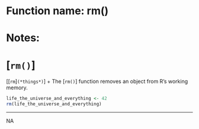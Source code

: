 # Function name: rm()
# Notes:
# [`rm()`]
[[`rm`]`(*things*)`]
+ The [`rm()`] function removes an object from R's working memory.
```r
life_the_universe_and_everything <- 42
rm(life_the_universe_and_everything)
```
---
NA